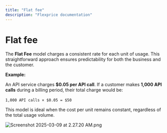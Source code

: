 ```yaml
---
title: "Flat fee"
description: "Flexprice documentation"
---
```


# Flat fee

The **Flat Fee** model charges a consistent rate for each unit of usage. This straightforward approach ensures predictability for both the business and the customer.​

**Example:**

An API service charges **$0.05 per API call**. If a customer makes **1,000 API calls** during a billing period, their total charge would be:​

`1,000 API calls × $0.05 = $50`​

This model is ideal when the cost per unit remains constant, regardless of the total usage volume.

![Screenshot 2025-03-09 at 2.27.20 AM.png](/public/images/docs/Product%20catalogue/Plans/Charges%20in%20plans/Flat%20fee/Screenshot_2025-03-09_at_2.27.20_AM.png)
